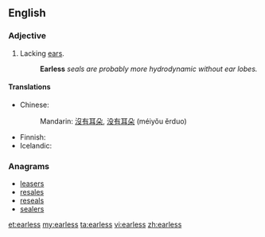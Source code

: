 ==English==

===Adjective===
{{en-adj|-}}

# Lacking [[ear]]s.
#: '''Earless''' ''seals are probably more hydrodynamic without ear lobes.''

====Translations====
{{trans-top|lacking ears}}
* Chinese:
*: Mandarin: [[沒有]][[耳朵]], [[没有]][[耳朵]] (méiyǒu ěrduo)
{{trans-mid}}
* Finnish: {{t-|fi|korvaton}}
* Icelandic: {{t-|is|eyrnalaus}}
{{trans-bottom}}

===Anagrams===
* [[leasers#English|leasers]]
* [[resales#English|resales]]
* [[reseals#English|reseals]]
* [[sealers#English|sealers]]

[[et:earless]]
[[my:earless]]
[[ta:earless]]
[[vi:earless]]
[[zh:earless]]
